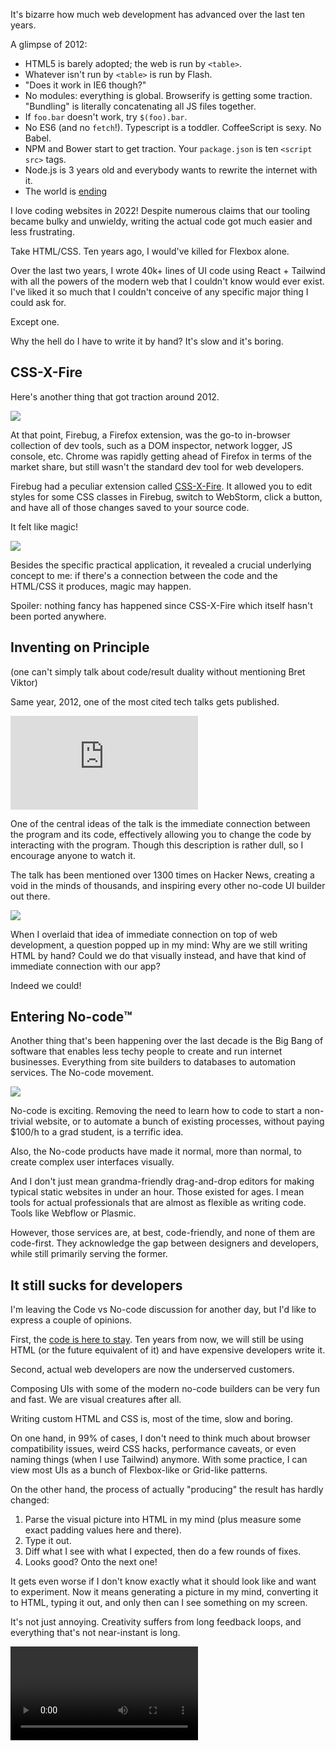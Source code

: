 It's bizarre how much web development has advanced over the last ten years.

A glimpse of 2012:
- HTML5 is barely adopted; the web is run by `<table>`.
- Whatever isn't run by `<table>` is run by Flash.
- "Does it work in IE6 though?"
- No modules: everything is global. Browserify is getting some traction. "Bundling" is literally concatenating all JS files together.
- If `foo.bar` doesn't work, try `$(foo).bar`.
- No ES6 (and no `fetch`!). Typescript is a toddler. CoffeeScript is sexy. No Babel.
- NPM and Bower start to get traction. Your `package.json` is ten `<script src>` tags.
- Node.js is 3 years old and everybody wants to rewrite the internet with it.
- The world is [ending](https://en.wikipedia.org/wiki/2012_phenomenon)

I love coding websites in 2022! Despite numerous claims that our tooling became bulky and unwieldy, writing the actual code got much easier and less frustrating.

Take HTML/CSS. Ten years ago, I would've killed for Flexbox alone.

Over the last two years, I wrote 40k+ lines of UI code using React + Tailwind with all the powers of the modern web that I couldn't know would ever exist. I've liked it so much that I couldn't conceive of any specific major thing I could ask for.

Except one.

Why the hell do I have to write it by hand? It's slow and it's boring.


## CSS-X-Fire

Here's another thing that got traction around 2012.

<Img src="@cssxfire.jpg" caption="CSS-X-Fire: inspector on the left, WebStorm on the right" />

At that point, Firebug, a Firefox extension, was the go-to in-browser collection of dev tools, such as a DOM inspector, network logger, JS console, etc. Chrome was rapidly getting ahead of Firefox in terms of the market share, but still wasn't the standard dev tool for web developers.

Firebug had a peculiar extension called [CSS-X-Fire](https://github.com/zolotov/css-x-fire). It allowed you to edit styles for some CSS classes in Firebug, switch to WebStorm, click a button, and have all of those changes saved to your source code.

It felt like magic!

<Img className="mt-3" src="@devtools.jpg" caption="Have you ever changed a million things in dev tools ad-hoc only to lose them?" />

Besides the specific practical application, it revealed a crucial underlying concept to me: if there's a connection between the code and the HTML/CSS it produces, magic may happen.

Spoiler: nothing fancy has happened since CSS-X-Fire which itself hasn't been ported anywhere.


## Inventing on Principle

(one can't simply talk about code/result duality without mentioning Bret Viktor)

Same year, 2012, one of the most cited tech talks gets published.

<iframe className="my-2 w-full" style={{ aspectRatio: '2.17'}} src="https://www.youtube.com/embed/PUv66718DII" title="YouTube video player" frameBorder="0" allow="accelerometer; autoplay; clipboard-write; encrypted-media; gyroscope; picture-in-picture" allowFullScreen></iframe>

One of the central ideas of the talk is the immediate connection between the program and its code, effectively allowing you to change the code by interacting with the program. Though this description is rather dull, so I encourage anyone to watch it.

The talk has been mentioned over 1300 times on Hacker News, creating a void in the minds of thousands, and inspiring every other no-code UI builder out there.

<Img src="@inventing-on-principle-demo.png" caption="what have you done, viktor" />


When I overlaid that idea of immediate connection on top of web development, a question popped up in my mind: Why are we still writing HTML by hand? Could we do that visually instead, and have that kind of immediate connection with our app?

Indeed we could!


## Entering No-code™️

Another thing that's been happening over the last decade is the Big Bang of software that enables less techy people to create and run internet businesses. Everything from site builders to databases to automation services. The No-code movement.

<Img className="px-[20%]" src="@nocode.jpeg" />

No-code is exciting. Removing the need to learn how to code to start a non-trivial website, or to automate a bunch of existing processes, without paying $100/h to a grad student, is a terrific idea.

Also, the No-code products have made it normal, more than normal, to create complex user interfaces visually.

And I don't just mean grandma-friendly drag-and-drop editors for making typical static websites in under an hour. Those existed for ages. I mean tools for actual professionals that are almost as flexible as writing code. Tools like Webflow or Plasmic.

However, those services are, at best, code-friendly, and none of them are code-first. They acknowledge the gap between designers and developers, while still primarily serving the former.


## It still sucks for developers

I'm leaving the Code vs No-code discussion for another day, but I'd like to express a couple of opinions.

First, the [code is here to stay](https://en.wikipedia.org/wiki/Lindy_effect). Ten years from now, we will still be using HTML (or the future equivalent of it) and have expensive developers write it.

Second, actual web developers are now the underserved customers.

Composing UIs with some of the modern no-code builders can be very fun and fast. We are visual creatures after all.

Writing custom HTML and CSS is, most of the time, slow and boring.

On one hand, in 99% of cases, I don't need to think much about browser compatibility issues, weird CSS hacks, performance caveats, or even naming things (when I use Tailwind) anymore. With some practice, I can view most UIs as a bunch of Flexbox-like or Grid-like patterns.

On the other hand, the process of actually "producing" the result has hardly changed:
1. Parse the visual picture into HTML in my mind (plus measure some exact padding values here and there).
2. Type it out.
3. Diff what I see with what I expected, then do a few rounds of fixes.
4. Looks good? Onto the next one!

It gets even worse if I don't know exactly what it should look like and want to experiment. Now it means generating a picture in my mind, converting it to HTML, typing it out, and only then can I see something on my screen.

It's not just annoying. Creativity suffers from long feedback loops, and everything that's not near-instant is long.

<Video src="@starcraft.mp4" caption="Limitless speed unlocked by instant feedback" />



## Yes-code?

Let's talk about tools.

I like to imagine my virtual coding "equipment" placed around me as if I was fixing a motorcycle. There's my editor over here, a terminal over there, and so on. When I need a tool, I reach for it.

<Img src="@mechanic.jpeg" captionJsx={<Link href="https://unsplash.com/photos/4ORysIjH-mY">Unsplash: Photo by Kat Sazonova</Link>} />

Some tools I use every so often, and the others I rarely let go of. For example, I might need Chrome's Dev Tools to make sense of something while debugging, and then I stash it away. The code editor, however, is always front and center.

Code is a Swiss army knife. We use it to represent so many types of thoughts, from imperative do-this-then-do-that algorithms to data flows to visual user interfaces. It's robust yet versatile.

However, there are cases when I do want to reach for a specialized tool, but there are none. And writing or editing markup is one of those. This is when I feel that, though suitable, code is not the best tool for this job.

Sometimes, it's a 2-minute job. Fix some margin. No big deal. But sometimes I'd spend the whole day working on the UI, and the issue becomes much more apparent.

In that working-on-UI mode, writing HTML feels like trying to draw a picture by shooting arrows at the target. You shoot one, see where it landed, adjust, and shoot again. Code feels like the gap between you and the target.

We aren't blind to this problem. In fact, we got pretty good at shooting those arrows. [Emmet](https://emmet.io/) saves us raw keystrokes, [Tailwind](https://tailwindcss.com/) (with its [VS Code extension](https://marketplace.visualstudio.com/items?itemName=bradlc.vscode-tailwindcss)) saves us mental effort, Fast Refresh (aka [Hot Module Replacement](https://webpack.js.org/concepts/hot-module-replacement/)) shrinks the feedback loop, the browser's DOM explorer gives us some optics. We shoot those arrows from a machine gun.

But the distance is still there. The gap is still there. We are just traveling it faster.

## Code-first visual editor for HTML and CSS

Let's get more specific. What is this editor of my dreams?

Here's the way I imagine it:

1. Immediate connection. That's the whole idea, remember? You work directly with the UI.
1. Full backward compatibility. Nothing is taken away. Whatever feels easier to code directly, you can code. A tool should be there when you need it and get out of your way when you don't.
1. No external service or database. The underlying data is simply your code.
1. Developer-friendly, grandma-unfriendly. Keyboard-centric and with a minimalistic UI.
1. Maximum value per keystroke. Work should feel fluid and scale to the speed of thought.
1. Fun to learn, fun to use!
1. The generated code should be the same code you would write manually.
1. Editor-agnostic: doesn't matter if you use VS Code, Vim, or Windows Notepad.
1. Architecture-agnostic: doesn't require you to code in a specific way.
1. Browser-agnostic.

Put shortly, I want a specialized editor I could reach for to work on the UI but ignore it when I just want to write code. With zero changes to everything else.

Can we build it? I fail to see any major obstacles. And I'm making a prototype!

To keep the context manageable, I'll stick to React + Tailwind (with official support for Next.js) simply because that's the stack I'm using and it's wildly popular today.

I believe that the visual component of web development can be much more fun and at least 5x as fast. And we don't need a SaaS for that.

If you want to stay posted, subscribe to my RSS, email newsletter, or follow me on Twitter.

{/*Discuss it on Twitter, Hacker News, Reddit, or just shoot me an email.*/}
